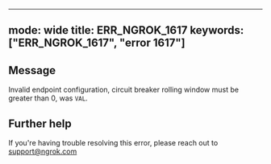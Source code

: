
---
mode: wide
title: ERR_NGROK_1617
keywords: ["ERR_NGROK_1617", "error 1617"]
---

## Message
Invalid endpoint configuration, circuit breaker rolling window must be greater than 0, was `VAL`.




## Further help
If you're having trouble resolving this error, please reach out to [support@ngrok.com](mailto:support@ngrok.com?subject=Help%20with%20ERR_NGROK_1617)

